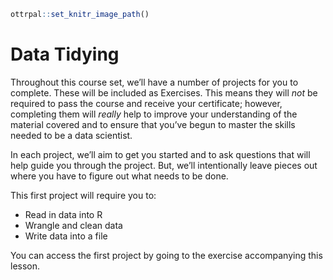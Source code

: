 ```r
ottrpal::set_knitr_image_path()
```

# Data Tidying

Throughout this course set, we'll have a number of projects for you to complete. These will be included as Exercises. This means they will *not* be required to pass the course and receive your certificate; however, completing them will *really* help to improve your understanding of the material covered and to ensure that you've begun to master the skills needed to be a data scientist.

In each project, we'll aim to get you started and to ask questions that will help guide you through the project. But, we'll intentionally leave pieces out where you have to figure out what needs to be done.

This first project will require you to:

* Read in data into R
* Wrangle and clean data
* Write data into a file

You can access the first project by going to the exercise accompanying this lesson.
